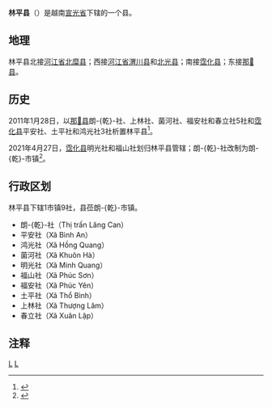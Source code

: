 {{全局僻字|𧯄|香谷}}
{{全局僻字|𣷭|氵彼}}
{{全局僻字|𠀧|巴三}}
{{全局僻字|𣴓|氵件}}
{{全局僻字|𢄂|上“助”下“市”}}
{{Infobox Settlement
|name                   = 林平县
|settlement_type        = 县
|official_name          = 
|other_name             = 
|native_name            = {{lang|vi|Huyện Lâm Bình}}
|nickname               = 
|motto                  = 
|image_skyline          = 
|imagesize              = 
|image_caption          = 
|image_flag             = 
|flag_size              = 
|image_seal             = 
|seal_size              = 
|image_shield           = 
|shield_size            = 
|image_blank_emblem     = 
|blank_emblem_size      = 
|image_map              = {{Infobox mapframe|frame-width=250|zoom=10}}
|mapsize                = 
|map_caption            = 
|image_map1             = 
|mapsize1               = 
|map_caption1           = 
|pushpin_map            = Vietnam
|pushpin_label_position = bottom
|pushpin_map_caption    = 
|pushpin_map1           = 
|pushpin_label_position1= 
|pushpin_map_caption1   = 
|subdivision_type       = 国家
|subdivision_name       = {{flag|Vietnam}}
|subdivision_type1      = [[越南行政区划|省]]
|subdivision_name1      = [[宣光省|宣光省]]
|subdivision_type2      = 行政区划
|subdivision_name2      = 1市镇9社
|subdivision_type3      = 
|subdivision_name3      = 
|seat_type              = 县莅
|seat                   = {{link-vi|朗乾市镇|Lăng Can|朗-{乾}-市镇}}
|government_type        = 
|leader_title           = 
|leader_name            = 
|leader_title1          = 
|leader_name1           = 
|established_title      = 
|established_date       = 
|area_magnitude         = 
|unit_pref              = 
|area_footnotes         = 
|area_total_km2         = 917.55
|area_land_km2          = 
|area_water_km2         = 
|area_water_percent     = 
|area_urban_km2         = 
|area_metro_km2         = 
|population_as_of       = 2021年
|population_footnotes   = 
|population_note        = 
|population_total       = 51421
|population_density_km2 = auto
|population_metro             = 
|population_density_metro_km2 = 
|population_urban             = 
|population_density_urban_km2 = 
|timezone               = [[越南标准时间|越南标准时间]]
|utc_offset             = +7
|elevation_footnotes    = 
|elevation_m            = 
|coor_type              = 
|coordinates            = 
|postal_code_type       = 
|postal_code            = 
|area_code              = 
|website                = [http://lambinh.tuyenquang.gov.vn 林平县电子信息门户网站]
|footnotes              = 
}}
'''林平县'''（{{vie|v='''Huyện Lâm Bình'''}}）是越南[[宣光省|宣光省]]下辖的一个县。

==地理==
林平县北接[[河江省|河江省]][[北糜县|北糜县]]；西接[[河江省|河江省]][[渭川县|渭川县]]和[[北光县|北光县]]；南接[[霑化县_(越南)|霑化县]]；东接[[那𧯄县|那𧯄县]]。

==历史==
2011年1月28日，以[[那𧯄县|那𧯄县]]朗-{乾}-社、上林社、菌河社、福安社和春立社5社和[[霑化县_(越南)|霑化县]]平安社、土平社和鸿光社3社析置林平县<ref>{{Cite web |url=https://thuvienphapluat.vn/van-ban/Bo-may-hanh-chinh/Nghi-quyet-07-NQ-CP-dieu-chinh-dia-gioi-hanh-chinh-huyen-Na-Hang-118329.aspx |title=Nghị quyết 07/NQ-CP năm 2011 điều chỉnh địa giới hành chính huyện Na Hang và Chiêm Hóa để thành lập huyện Lâm Bình thuộc tỉnh Tuyên Quang do Chính phủ ban hành |access-date=2020-02-06 |archive-date=2020-12-05 |archive-url=https://web.archive.org/web/20201205234850/https://thuvienphapluat.vn/van-ban/Bo-may-hanh-chinh/Nghi-quyet-07-NQ-CP-dieu-chinh-dia-gioi-hanh-chinh-huyen-Na-Hang-118329.aspx |dead-url=no }}</ref>。

2021年4月27日，[[霑化县_(越南)|霑化县]]明光社和福山社划归林平县管辖；朗-{乾}-社改制为朗-{乾}-市镇<ref>{{Cite web |url=https://thuvienphapluat.vn/van-ban/Bo-may-hanh-chinh/Nghi-quyet-1262-NQ-UBTVQH14-2021-dieu-chinh-dia-gioi-hanh-chinh-cap-huyen-cap-xa-Tuyen-Quang-473346.aspx |title=Nghị quyết 1262/NQ-UBTVQH14 năm 2021 về điều chỉnh địa giới hành chính cấp huyện, cấp xã và thành lập thị trấn thuộc tỉnh Tuyên Quang do Ủy ban Thường vụ Quốc hội ban hành |access-date=2021-05-07 |archive-date=2021-05-07 |archive-url=https://web.archive.org/web/20210507075940/https://thuvienphapluat.vn/van-ban/Bo-may-hanh-chinh/Nghi-quyet-1262-NQ-UBTVQH14-2021-dieu-chinh-dia-gioi-hanh-chinh-cap-huyen-cap-xa-Tuyen-Quang-473346.aspx |dead-url=no }}</ref>。

==行政区划==
林平县下辖1市镇9社，县莅朗-{乾}-市镇。
*朗-{乾}-社（Thị trấn Lăng Can）
*平安社（Xã Bình An）
*鸿光社（Xã Hồng Quang）
*菌河社（Xã Khuôn Hà）
*明光社（Xã Minh Quang）
*福山社（Xã Phúc Sơn）
*福安社（Xã Phúc Yên）
*土平社（Xã Thổ Bình）
*上林社（Xã Thượng Lâm）
*春立社（Xã Xuân Lập）

==注释==
{{reflist}}

{{宣光省行政区划}}
{{越南东北部之县市镇区域划分}}

[[Category:越南县份|L]]
[[Category:宣光省|L]]